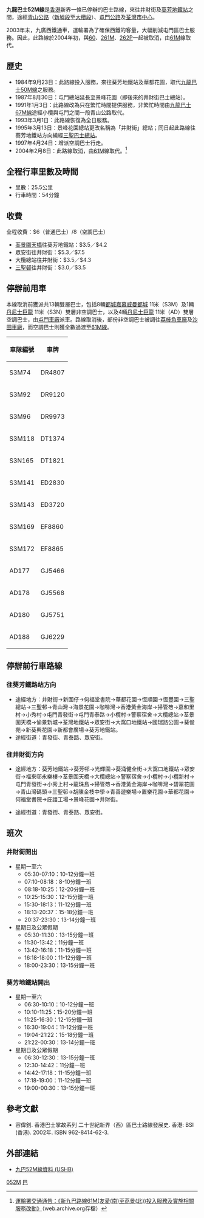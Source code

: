 {{公共汽車路線資訊
|路線名稱=九龍巴士52M線
|外文名稱=KMB Route 52M
|代表圖像=
|圖像尺寸=
|代表圖像二=
|圖像尺寸二=
|經營者=九龍巴士
|所屬車廠=屯門車廠（U）
|路線用車=[[都城嘉慕威曼都城巴士|都城嘉慕威曼都城]]（S3M）<br> [[丹尼士巨龍|丹尼士巨龍]]（S3N, AD）
|路綫資訊=
|起點站=[[井財街|井財街]]
|途經地點=[[青山公路|青山公路]]（[[青山公路_(新墟段)|新墟段]]至[[青山公路_(大欖段)|大欖段]]）、[[屯門公路|屯門公路]]及[[荃灣市中心|荃灣市中心]]
|去程途經地點=
|回程途經地點=
|終點站=[[葵芳站公共運輸交匯處|葵芳地鐵站]]
|路線性質=
|全程行駛里程=25.5公里
|單程行駛里程=
|全程行車時間=54分鐘
|單程行車時間=
|服務時間=05:30-00:30
|起點站服務時間=05:30-23:30
|終點站服務時間=06:30-00:30
|班次頻率=8-20分鐘
|全程收費=$6（非空調）<BR>$8（空調）
|分段收費站點=
|去程分段收費站點=詳見下面
|回程分段收費站點=詳見下面
|服務時間以外替代路線=
|主要競爭交通=九巴67M等
|備註=
}}

'''九龍巴士52M線'''是[[香港|香港]]新界一條已停辦的巴士路線，來往井財街及[[葵芳站|葵芳地鐵站]]之間，途經[[青山公路|青山公路]]（[[青山公路_(新墟段)|新墟段]]至[[青山公路_(大欖段)|大欖段]]）、[[屯門公路|屯門公路]]及[[荃灣市中心|荃灣市中心]]。

2003年末，九廣西鐵通車，運輸署為了確保西鐵的客量，大幅削減屯門區巴士服務。因此，此路線於2004年初，與[[九龍巴士60線|60]]、[[九龍巴士261M線|261M]]、[[九龍巴士262P線|262P]]一起被取消，由[[九龍巴士61M線|61M]]線取代。

==歷史==
*1984年9月23日：此路線投入服務，來往葵芳地鐵站及華都花園，取代[[九龍巴士50M線|九龍巴士50M線]]之服務。
*1987年8月30日：屯門總站延長至景峰花園（即後來的井財街巴士總站）。
*1991年1月3日：此路線改為只在繁忙時間提供服務，非繁忙時間由[[九龍巴士67M線|九龍巴士67M線]]途經小欖與屯門之間一段青山公路取代。
*1993年3月1日：此路線恢復為全日服務。
*1995年3月13日：景峰花園總站更改名稱為「井財街」總站；同日起此路線往葵芳地鐵站方向繞經[[三聖公共運輸交匯處|三聖巴士總站]]。
*1997年4月24日：增派空調巴士行走。
*2004年2月8日：此路線取消，由[[九巴61M線|61M]]線取代。<ref>[https://web.archive.org/web/20051104202858/http://www.td.gov.hk/traffic_notices/index_tc_inmode_3_trafficid_923.htm 運輸署交通通告：《新九巴路線61M(友愛(南)至荔景(北))投入服務及實施相關服務改動》]（web.archive.org存檔）</ref>

==全程行車里數及時間==
*里數：25.5公里
*行車時間：54分鐘

==收費==
全程收費：$6（普通巴士）/8（空調巴士）

* [[荃景圍天橋|荃景圍天橋]]往葵芳地鐵站：$3.5／$4.2
* 眾安街往井財街：$5.3／$7.5
* 大欖總站往井財街：$3.5／$4.3
* [[三聖邨|三聖邨]]往井財街：$3.0／$3.5

== 停辦前用車 ==
本線取消前獲派共13輛雙層巴士，包括8輛[[都城嘉慕威曼都城巴士|都城嘉慕威曼都城]] 11米（S3M）及1輛[[丹尼士巨龍／禿鷹巴士|丹尼士巨龍]] 11米（S3N）雙層非空調巴士，以及4輛[[丹尼士巨龍／禿鷹巴士|丹尼士巨龍]] 11米（AD）雙層空調巴士，由[[九巴屯門車廠|屯門車廠]]派車。路線取消後，部份非空調巴士被調往[[九巴荔枝角車廠|荔枝角車廠]]及[[九巴沙田車廠|沙田車廠]]，而空調巴士則獲全數過渡至[[九龍巴士61M線|61M線]]。
{| class="wikitable mw-collapsible mw-collapsed" style="text-align:center"
!車隊編號
!車牌
|-
|S3M74
|DR4807
|-
|S3M92
|DR9120
|-
|S3M96
|DR9973
|-
|S3M118
|DT1374
|-
|S3N165
|DT1821
|-
|S3M141
|ED2830
|-
|S3M143
|ED3720
|-
|S3M169
|EF8860
|-
|S3M172
|EF8865
|-
|AD177
|GJ5466
|-
|AD178
|GJ5568
|-
|AD180
|GJ5751
|-
|AD188
|GJ6229
|}

==停辦前行車路線==
===往葵芳鐵路站方向===
*途經地方：井財街→新圍仔→何福堂書院→華都花園→恆順園→恆豐園→三聖總站→三聖邨→青山灣→海景花園→咖啡灣→香港黃金海岸→掃管笏→嘉和里村→小秀村→屯門青發街→屯門青泰路→小欖村→警察宿舍→大欖總站→荃景圍天橋→愉景新城→荃灣地鐵站→眾安街→大窩口地鐵站→國瑞路公園→葵俊苑→新葵興花園→新都會廣場→葵芳地鐵站。
*途經街道：青發街、青泰路、眾安街。

===往井財街方向===
*途經地方：葵芳地鐵站→葵芳邨→光輝圍→葵涌健全街→大窩口地鐵站→眾安街→福來邨永樂樓→荃景圍天橋→大欖總站→警察宿舍→小欖村→小欖新村→屯門青發街→小秀上村→龍珠島→掃管笏→香港黃金海岸→咖啡灣→碧翠花園→青山灣碼頭→三聖邨→胡陳金枝中學→青善遊樂場→置樂花園→華都花園→何福堂書院→庇護工場→景峰花園→井財街。

*途經街道：青發街、青泰路、眾安街。

==班次==
===井財街開出===
* 星期一至六
** 05:30-07:10：10-12分鐘一班
** 07:10-08:18：8-10分鐘一班
** 08:18-10:25：12-20分鐘一班
** 10:25-15:30：12-15分鐘一班
** 15:30-18:13：11-12分鐘一班
** 18:13-20:37：15-18分鐘一班
** 20:37-23:30：13-14分鐘一班
* 星期日及公眾假期 
** 05:30-11:30：13-15分鐘一班
** 11:30-13:42：11分鐘一班
** 13:42-16:18：11-15分鐘一班
** 16:18-18:00：11-12分鐘一班
** 18:00-23:30：13-15分鐘一班

===葵芳地鐵站開出===
* 星期一至六
** 06:30-10:10：10-12分鐘一班
** 10:10-11:25：15-20分鐘一班
** 11:25-16:30：12-15分鐘一班
** 16:30-19:04：11-12分鐘一班
** 19:04-21:22：15-18分鐘一班
** 21:22-00:30：13-14分鐘一班
* 星期日及公眾假期 
** 06:30-12:30：13-15分鐘一班
** 12:30-14:42：11分鐘一班
** 14:42-17:18：11-15分鐘一班
** 17:18-19:00：11-12分鐘一班
** 19:00-00:30：13-15分鐘一班

==參考文獻==
<references/>
*容偉釗. 香港巴士掌故系列 二十世紀新界（西）區巴士路線發展史. 香港: BSI (香港). 2002年. ISBN 962-8414-62-3.

==外部連結==
* [http://www.ushb.net/rtinfo/history/KMB52M.php 九巴52M線資料 (USHB)] {{Wayback|url=http://www.ushb.net/rtinfo/history/KMB52M.php |date=20101221171838 }}

[[Category:已取消九龍巴士路線|052M]]
[[Category:2004年香港廢除|巴]]